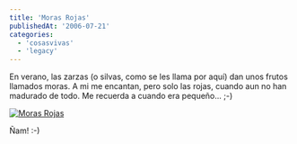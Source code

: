 ```yaml
---
title: 'Moras Rojas'
publishedAt: '2006-07-21'
categories:
  - 'cosasvivas'
  - 'legacy'
---
```


En verano, las zarzas (o silvas, como se les llama por aquí) dan unos frutos llamados moras. A mi me encantan, pero solo las rojas, cuando aun no han madurado de todo. Me recuerda a cuando era pequeño... ;-)

[![Moras Rojas](http://static.zooomr.com/images/4e010f93ed9b36e01a56839335ba069d1c9afd63.jpg)](http://beta.zooomr.com/photos/11698@Z01/85711/ 'Zooomr :: Photo Sharing')

Ñam! :-)

